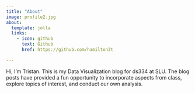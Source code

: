 ```yaml
---
title: "About"
image: profile2.jpg
about:
  template: jolla
  links:
    - icon: github
      text: Github
      href: https://github.com/hamilton3t

---
```


Hi, I'm Tristan. This is my Data Visualization blog for ds334 at SLU. The blog posts have provided a fun opportunity to incorporate aspects from class, explore topics of interest, and conduct our own analysis.